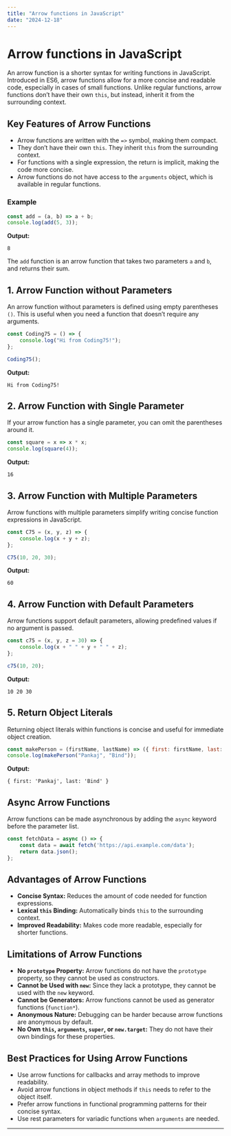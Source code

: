 ```yaml
---
title: "Arrow functions in JavaScript"
date: "2024-12-18"
---
```


# Arrow functions in JavaScript

An arrow function is a shorter syntax for writing functions in JavaScript. Introduced in ES6, arrow functions allow for a more concise and readable code, especially in cases of small functions. Unlike regular functions, arrow functions don’t have their own `this`, but instead, inherit it from the surrounding context.

## Key Features of Arrow Functions

- Arrow functions are written with the `=>` symbol, making them compact.
- They don’t have their own `this`. They inherit `this` from the surrounding context.
- For functions with a single expression, the return is implicit, making the code more concise.
- Arrow functions do not have access to the `arguments` object, which is available in regular functions.

### Example

```javascript
const add = (a, b) => a + b;
console.log(add(5, 3));
```

**Output:**
```
8
```

The `add` function is an arrow function that takes two parameters `a` and `b`, and returns their sum.

## 1. Arrow Function without Parameters

An arrow function without parameters is defined using empty parentheses `()`. This is useful when you need a function that doesn’t require any arguments.

```javascript
const Coding75 = () => {
    console.log("Hi from Coding75!");
};

Coding75();
```

**Output:**
```
Hi from Coding75!
```

## 2. Arrow Function with Single Parameter

If your arrow function has a single parameter, you can omit the parentheses around it.

```javascript
const square = x => x * x;
console.log(square(4));
```

**Output:**
```
16
```

## 3. Arrow Function with Multiple Parameters

Arrow functions with multiple parameters simplify writing concise function expressions in JavaScript.

```javascript
const C75 = (x, y, z) => {
    console.log(x + y + z);
};

C75(10, 20, 30);
```

**Output:**
```
60
```

## 4. Arrow Function with Default Parameters

Arrow functions support default parameters, allowing predefined values if no argument is passed.

```javascript
const c75 = (x, y, z = 30) => {
    console.log(x + " " + y + " " + z);
};

c75(10, 20);
```

**Output:**
```
10 20 30
```

## 5. Return Object Literals

Returning object literals within functions is concise and useful for immediate object creation.

```javascript
const makePerson = (firstName, lastName) => ({ first: firstName, last: lastName });
console.log(makePerson("Pankaj", "Bind"));
```

**Output:**
```
{ first: 'Pankaj', last: 'Bind' }
```

## Async Arrow Functions

Arrow functions can be made asynchronous by adding the `async` keyword before the parameter list.

```javascript
const fetchData = async () => {
    const data = await fetch('https://api.example.com/data');
    return data.json();
};
```

## Advantages of Arrow Functions

- **Concise Syntax:** Reduces the amount of code needed for function expressions.
- **Lexical `this` Binding:** Automatically binds `this` to the surrounding context.
- **Improved Readability:** Makes code more readable, especially for shorter functions.

## Limitations of Arrow Functions

- **No `prototype` Property:** Arrow functions do not have the `prototype` property, so they cannot be used as constructors.
- **Cannot be Used with `new`:** Since they lack a prototype, they cannot be used with the `new` keyword.
- **Cannot be Generators:** Arrow functions cannot be used as generator functions (`function*`).
- **Anonymous Nature:** Debugging can be harder because arrow functions are anonymous by default.
- **No Own `this`, `arguments`, `super`, or `new.target`:** They do not have their own bindings for these properties.

## Best Practices for Using Arrow Functions

- Use arrow functions for callbacks and array methods to improve readability.
- Avoid arrow functions in object methods if `this` needs to refer to the object itself.
- Prefer arrow functions in functional programming patterns for their concise syntax.
- Use rest parameters for variadic functions when `arguments` are needed.

---

